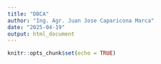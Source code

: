 ```yaml
---
title: "DBCA"
author: "Ing. Agr. Juan Jose Caparicona Marca"
date: "2025-04-19"
output: html_document
---
```


```r
knitr::opts_chunk$set(echo = TRUE)
```

```r

```

